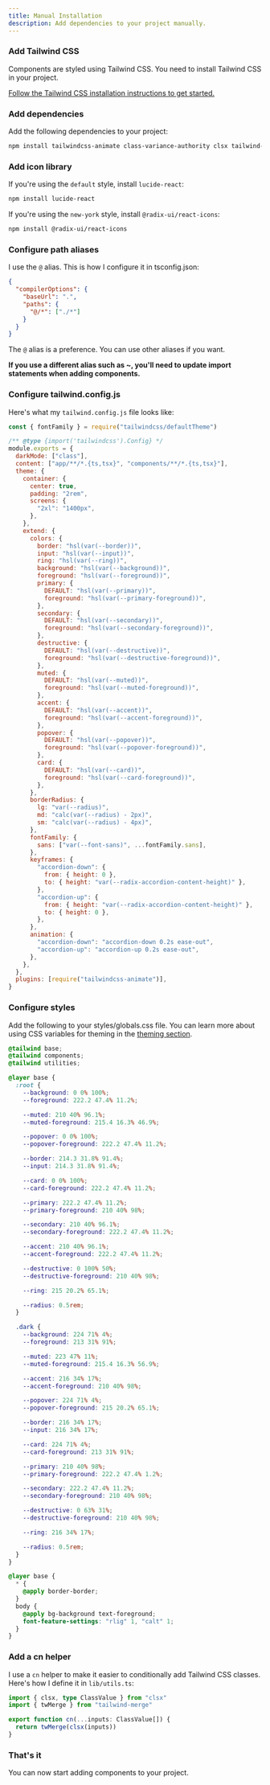 ```yaml
---
title: Manual Installation
description: Add dependencies to your project manually.
---
```


<Steps>

### Add Tailwind CSS

Components are styled using Tailwind CSS. You need to install Tailwind CSS in your project.

[Follow the Tailwind CSS installation instructions to get started.](https://tailwindcss.com/docs/installation)

### Add dependencies

Add the following dependencies to your project:

```bash
npm install tailwindcss-animate class-variance-authority clsx tailwind-merge
```

### Add icon library

If you're using the `default` style, install `lucide-react`:

```bash
npm install lucide-react
```

If you're using the `new-york` style, install `@radix-ui/react-icons`:

```bash
npm install @radix-ui/react-icons
```

### Configure path aliases

I use the `@` alias. This is how I configure it in tsconfig.json:

```json {3-6} title="tsconfig.json"
{
  "compilerOptions": {
    "baseUrl": ".",
    "paths": {
      "@/*": ["./*"]
    }
  }
}
```

The `@` alias is a preference. You can use other aliases if you want.

**If you use a different alias such as ~, you'll need to update import statements when adding components.**

### Configure tailwind.config.js

Here's what my `tailwind.config.js` file looks like:

```js title="tailwind.config.js"
const { fontFamily } = require("tailwindcss/defaultTheme")

/** @type {import('tailwindcss').Config} */
module.exports = {
  darkMode: ["class"],
  content: ["app/**/*.{ts,tsx}", "components/**/*.{ts,tsx}"],
  theme: {
    container: {
      center: true,
      padding: "2rem",
      screens: {
        "2xl": "1400px",
      },
    },
    extend: {
      colors: {
        border: "hsl(var(--border))",
        input: "hsl(var(--input))",
        ring: "hsl(var(--ring))",
        background: "hsl(var(--background))",
        foreground: "hsl(var(--foreground))",
        primary: {
          DEFAULT: "hsl(var(--primary))",
          foreground: "hsl(var(--primary-foreground))",
        },
        secondary: {
          DEFAULT: "hsl(var(--secondary))",
          foreground: "hsl(var(--secondary-foreground))",
        },
        destructive: {
          DEFAULT: "hsl(var(--destructive))",
          foreground: "hsl(var(--destructive-foreground))",
        },
        muted: {
          DEFAULT: "hsl(var(--muted))",
          foreground: "hsl(var(--muted-foreground))",
        },
        accent: {
          DEFAULT: "hsl(var(--accent))",
          foreground: "hsl(var(--accent-foreground))",
        },
        popover: {
          DEFAULT: "hsl(var(--popover))",
          foreground: "hsl(var(--popover-foreground))",
        },
        card: {
          DEFAULT: "hsl(var(--card))",
          foreground: "hsl(var(--card-foreground))",
        },
      },
      borderRadius: {
        lg: "var(--radius)",
        md: "calc(var(--radius) - 2px)",
        sm: "calc(var(--radius) - 4px)",
      },
      fontFamily: {
        sans: ["var(--font-sans)", ...fontFamily.sans],
      },
      keyframes: {
        "accordion-down": {
          from: { height: 0 },
          to: { height: "var(--radix-accordion-content-height)" },
        },
        "accordion-up": {
          from: { height: "var(--radix-accordion-content-height)" },
          to: { height: 0 },
        },
      },
      animation: {
        "accordion-down": "accordion-down 0.2s ease-out",
        "accordion-up": "accordion-up 0.2s ease-out",
      },
    },
  },
  plugins: [require("tailwindcss-animate")],
}
```

### Configure styles

Add the following to your styles/globals.css file. You can learn more about using CSS variables for theming in the [theming section](/docs/theming).

```css title="styles.css"
@tailwind base;
@tailwind components;
@tailwind utilities;

@layer base {
  :root {
    --background: 0 0% 100%;
    --foreground: 222.2 47.4% 11.2%;

    --muted: 210 40% 96.1%;
    --muted-foreground: 215.4 16.3% 46.9%;

    --popover: 0 0% 100%;
    --popover-foreground: 222.2 47.4% 11.2%;

    --border: 214.3 31.8% 91.4%;
    --input: 214.3 31.8% 91.4%;

    --card: 0 0% 100%;
    --card-foreground: 222.2 47.4% 11.2%;

    --primary: 222.2 47.4% 11.2%;
    --primary-foreground: 210 40% 98%;

    --secondary: 210 40% 96.1%;
    --secondary-foreground: 222.2 47.4% 11.2%;

    --accent: 210 40% 96.1%;
    --accent-foreground: 222.2 47.4% 11.2%;

    --destructive: 0 100% 50%;
    --destructive-foreground: 210 40% 98%;

    --ring: 215 20.2% 65.1%;

    --radius: 0.5rem;
  }

  .dark {
    --background: 224 71% 4%;
    --foreground: 213 31% 91%;

    --muted: 223 47% 11%;
    --muted-foreground: 215.4 16.3% 56.9%;

    --accent: 216 34% 17%;
    --accent-foreground: 210 40% 98%;

    --popover: 224 71% 4%;
    --popover-foreground: 215 20.2% 65.1%;

    --border: 216 34% 17%;
    --input: 216 34% 17%;

    --card: 224 71% 4%;
    --card-foreground: 213 31% 91%;

    --primary: 210 40% 98%;
    --primary-foreground: 222.2 47.4% 1.2%;

    --secondary: 222.2 47.4% 11.2%;
    --secondary-foreground: 210 40% 98%;

    --destructive: 0 63% 31%;
    --destructive-foreground: 210 40% 98%;

    --ring: 216 34% 17%;

    --radius: 0.5rem;
  }
}

@layer base {
  * {
    @apply border-border;
  }
  body {
    @apply bg-background text-foreground;
    font-feature-settings: "rlig" 1, "calt" 1;
  }
}
```

### Add a cn helper

I use a `cn` helper to make it easier to conditionally add Tailwind CSS classes. Here's how I define it in `lib/utils.ts`:

```ts title="lib/utils.ts"
import { clsx, type ClassValue } from "clsx"
import { twMerge } from "tailwind-merge"

export function cn(...inputs: ClassValue[]) {
  return twMerge(clsx(inputs))
}
```

### That's it

You can now start adding components to your project.

</Steps>
